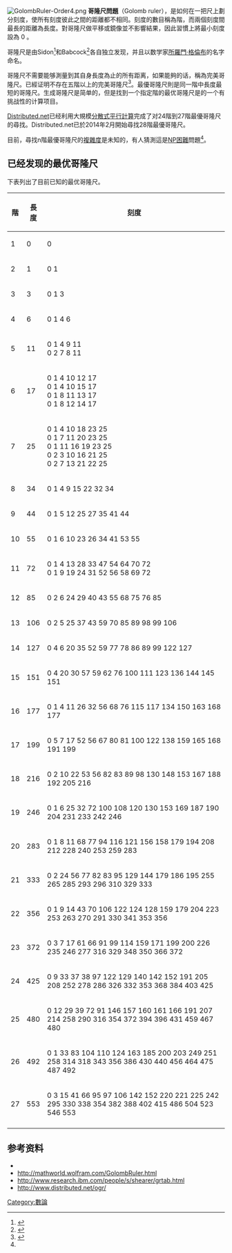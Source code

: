 {{primarysources|time=2009-11-22T07:08:39+00:00}}
{{tone|time=2009-11-22T07:08:39+00:00}}
[[Image:GolombRuler-Order4.png|frame]]
'''哥隆尺問題'''（Golomb ruler），是如何在一把尺上劃分刻度，使所有刻度彼此之間的距離都不相同。刻度的數目稱為階，而兩個刻度間最長的距離為長度。對哥隆尺做平移或鏡像並不影響結果，因此習慣上將最小刻度設為 0 。

哥隆尺是由Sidon<ref>{{cite journal | last1 = Sidon | first1 = S. | year = 1932 | title = Ein Satz über trigonometrische Polynome und seine Anwendungen in der Theorie der Fourier-Reihen | url =https://archive.org/details/sim_mathematische-annalen_1932_106/page/536| journal = Mathematische Annalen | volume = 106 | issue = | pages = 536–539 | doi = 10.1007/BF01455900 | ref=harv }}</ref>和Babcock<ref>{{cite journal | last1 = Babcock | first1 = Wallace C. | year = 1953 | title = Intermodulation Interference in Radio Systems/Frequency of Occurrence and Control by Channel Selection | url = | journal = Bell System Technical Journal | volume = 31 | issue = | pages = 63–73 | ref=harv }}</ref>各自独立发现，并且以数学家[[所羅門·格倫布|所羅門·格倫布]]的名字命名。

哥隆尺不需要能够測量到其自身長度為止的所有距离，如果能夠的话，稱為完美哥隆尺。已經证明不存在五階以上的完美哥隆尺<ref name="mcgill.ca">{{cite web|url=http://cgm.cs.mcgill.ca/~athens/cs507/Projects/2003/JustinColannino|title=Modular and Regular Golomb Rulers|accessdate=2020-05-18|archive-date=2009-04-20|archive-url=https://web.archive.org/web/20090420134857/http://cgm.cs.mcgill.ca/~athens/cs507/Projects/2003/JustinColannino/|dead-url=no}}</ref>。最優哥隆尺則是同一階中長度最短的哥隆尺。生成哥隆尺是简单的，但是找到一个指定階的最优哥隆尺是的一个有挑战性的计算项目。 

[http://www.distributed.net/ Distributed.net]{{Wayback|url=http://www.distributed.net/ |date=20041111092056 }}已经利用大規模[[分散式運算|分散式]][[平行計算|平行計算]]完成了对24階到27階最優哥隆尺的尋找。Distributed.net已於2014年2月開始尋找28階最優哥隆尺。

目前，尋找n階最優哥隆尺的[[時間複雜度|複雜度]]是未知的，有人猜測這是[[NP困難|NP困難]]問題<ref name="mcgill.ca"/>。

==已经发现的最优哥隆尺==
下表列出了目前已知的最优哥隆尺。
{| class="wikitable"
! 階 !! 長度 !! 刻度
|- 
| 1 || 0 || 0
|- 
| 2 || 1 || 0 1
|- 
| 3 || 3 || 0 1 3
|- 
| 4 || 6 || 0 1 4 6
|- 
| 5 || 11 || 0 1 4 9 11 <br /> 0 2 7 8 11 <br />
|- 
| 6 || 17 || 0 1 4 10 12 17 <br /> 0 1 4 10 15 17 <br /> 0 1 8 11 13 17 <br /> 0 1 8 12 14 17
|- 
| 7 || 25 || 0 1 4 10 18 23 25 <br /> 0 1 7 11 20 23 25 <br /> 0 1 11 16 19 23 25 <br /> 0 2 3 10 16 21 25 <br /> 0 2 7 13 21 22 25
|- 
| 8 || 34 || 0 1 4 9 15 22 32 34
|- 
| 9 || 44 || 0 1 5 12 25 27 35 41 44
|- 
| 10 || 55 || 0 1 6 10 23 26 34 41 53 55
|- 
| 11 || 72 || 0 1 4 13 28 33 47 54 64 70 72 <br /> 0 1 9 19 24 31 52 56 58 69 72
|- 
| 12 || 85 || 0 2 6 24 29 40 43 55 68 75 76 85
|- 
| 13 || 106 || 0 2 5 25 37 43 59 70 85 89 98 99 106  
|- 
| 14 || 127 || 0 4 6 20 35 52 59 77 78 86 89 99 122 127
|- 
| 15 || 151 || 0 4 20 30 57 59 62 76 100 111 123 136 144 145 151
|- 
| 16 || 177 || 0 1 4 11 26 32 56 68 76 115 117 134 150 163 168 177
|- 
| 17 || 199 || 0 5 7 17 52 56 67 80 81 100 122 138 159 165 168 191 199
|- 
| 18 || 216 || 0 2 10 22 53 56 82 83 89 98 130 148 153 167 188 192 205 216
|- 
| 19 || 246 || 0 1 6 25 32 72 100 108 120 130 153 169 187 190 204 231 233 242 246
|- 
| 20 || 283 || 0 1 8 11 68 77 94 116 121 156 158 179 194 208 212 228 240 253 259 283
|- 
| 21 || 333 || 0 2 24 56 77 82 83 95 129 144 179 186 195 255 265 285 293 296 310 329 333
|- 
| 22 || 356 || 0 1 9 14 43 70 106 122 124 128 159 179 204 223 253 263 270 291 330 341 353 356
|- 
| 23 || 372 || 0 3 7 17 61 66 91 99 114 159 171 199 200 226 235 246 277 316 329 348 350 366 372
|- 
| 24 || 425 || 0 9 33 37 38 97 122 129 140 142 152 191 205 208 252 278 286 326 332 353 368 384 403 425
|- 
| 25 || 480 || 0 12 29 39 72 91 146 157 160 161 166 191 207 214 258 290 316 354 372 394 396 431 459 467 480
|-
| 26 || 492 || 0 1 33 83 104 110 124 163 185 200 203 249 251 258 314 318 343 356 386 430 440 456 464 475 487 492
|-
| 27 || 553 || 0 3 15 41 66 95 97 106 142 152 220 221 225 242 295 330 338 354 382 388 402 415 486 504 523 546 553 
|-
|}

==参考资料==
{{Reflist}}
* {{cite journal|first=Martin|last=Gardner|authorlink=Martin Gardner|title=Mathematical games|journal=[[Scientific_American|Scientific American]]|pages=108–112|date=March 1972}}
*http://mathworld.wolfram.com/GolombRuler.html{{Wayback|url=http://mathworld.wolfram.com/GolombRuler.html |date=20201026072047 }}
*http://www.research.ibm.com/people/s/shearer/grtab.html{{Wayback|url=http://www.research.ibm.com/people/s/shearer/grtab.html |date=20180416223506 }}
*http://www.distributed.net/ogr/{{Wayback|url=http://www.distributed.net/ogr/ |date=20201225101635 }}
<!-- 可能可用的來源 https://mathcubic.org/article/article/index/id/506/cid/30.html -->

[[Category:數論|Category:數論]]
